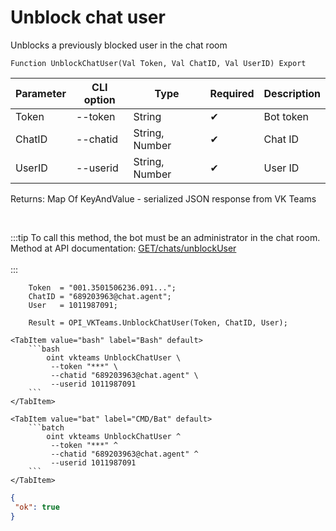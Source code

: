 ﻿---
sidebar_position: 9
---


# Unblock chat user
 Unblocks a previously blocked user in the chat room



`Function UnblockChatUser(Val Token, Val ChatID, Val UserID) Export`

  | Parameter | CLI option | Type | Required | Description |
  |-|-|-|-|-|
  | Token | --token | String | &#x2714; | Bot token |
  | ChatID | --chatid | String, Number | &#x2714; | Chat ID |
  | UserID | --userid | String, Number | &#x2714; | User ID |

  
  Returns:  Map Of KeyAndValue - serialized JSON response from VK Teams

<br/>

:::tip
To call this method, the bot must be an administrator in the chat room.<br/>
Method at API documentation: [GET ​​/chats/unblockUser](https://teams.vk.com/botapi/#/chats/get_chats_unblockUser)<br/>
<br/>
:::
<br/>


```bsl title="1C:Enterprise/OneScript code example"
    Token  = "001.3501506236.091...";
    ChatID = "689203963@chat.agent";
    User   = 1011987091;

    Result = OPI_VKTeams.UnblockChatUser(Token, ChatID, User);
```
 

 <Tabs>
  
    <TabItem value="bash" label="Bash" default>
        ```bash
            oint vkteams UnblockChatUser \
             --token "***" \
             --chatid "689203963@chat.agent" \
             --userid 1011987091
        ```
    </TabItem>
  
    <TabItem value="bat" label="CMD/Bat" default>
        ```batch
            oint vkteams UnblockChatUser ^
             --token "***" ^
             --chatid "689203963@chat.agent" ^
             --userid 1011987091
        ```
    </TabItem>
</Tabs>


```json title="Result"
{
 "ok": true
}
```
